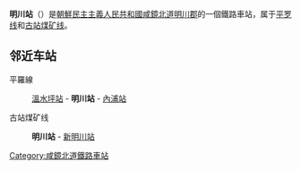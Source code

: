 {{unreferenced|time=2015-02-05T14:58:42+00:00}}
{{朝鮮半島車站資訊
|公司色 = blue
|文字色 = 
|站名 = 明川站
|圖片 = 
|pxl = 
|圖片說明 =
|前一站1 = [[溫水坪站|溫水坪]]
|前一站距離1 = 6.1
|後一站距離1 = 8.7
|後一站1 = [[內浦站|內浦]]
|所屬路線1 = [[平罗线|平罗线]]
|距離1 = 604.6
|起點站1 = [[平壤站|平壤]]
|前一站2 = 
|前一站距離2 = 
|後一站距離2 = 4.3
|後一站2 = [[新明川站|新明川]]
|所屬路線2 = [[古站煤矿线|古站煤矿线]]
|距離2 = 0.0
|起點站2 = 明川
|諺文 = 명천역
|朝鮮漢字 = 明川驛
|文觀部式 = Myeongcheon-yeok
|馬-賴式 = Myŏngch'ŏn-yŏk
|副站名 = 
|車站編號 = 
|停站路線數 = 
|所屬公司 = [[朝鮮民主主義人民共和國鐵道省|朝鮮民主主義人民共和國鐵道省]]
|所在地 =[[咸鏡北道|咸鏡北道]][[明川郡|明川郡]]
|車站構造 = 地面车站
|月台配置 = 
|啟用年月日 =
|廢站年月日 = 
|上下車人次 = 
|統計年度 = 
|轉車 = 
|備註 = 
|全寬備註 = 
}}

'''明川站'''（{{lang-ko|명천역}}）是[[朝鮮民主主義人民共和國|朝鮮民主主義人民共和國]][[咸鏡北道|咸鏡北道]][[明川郡|明川郡]]的一個鐵路車站，属于[[平罗线|平罗线]]和[[古站煤矿线|古站煤矿线]]。

==邻近车站==
平羅線
:[[溫水坪站|溫水坪站]] - '''明川站''' - [[內浦站|內浦站]]
古站煤矿线
:'''明川站''' - [[新明川站|新明川站]]

{{朝鲜铁路小作品}}

{{平羅線}}
{{古站煤礦線}}

[[Category:咸鏡北道鐵路車站|Category:咸鏡北道鐵路車站]]